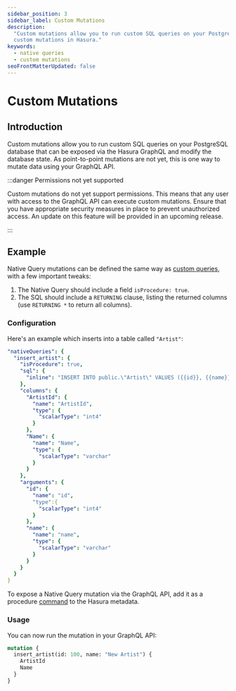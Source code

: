 ```yaml
---
sidebar_position: 3
sidebar_label: Custom Mutations
description:
  "Custom mutations allow you to run custom SQL queries on your PostgreSQL database. This page explains how to configure
  custom mutations in Hasura."
keywords:
  - native queries
  - custom mutations
seoFrontMatterUpdated: false
---
```


# Custom Mutations

## Introduction

Custom mutations allow you to run custom SQL queries on your PostgreSQL database that can be exposed via the Hasura 
GraphQL and modify the database state. As point-to-point mutations are not yet, this is one way to mutate data
using your GraphQL API.

:::danger Permissions not yet supported

Custom mutations do not yet support permissions. This means that any user with access to the GraphQL API can execute
custom mutations. Ensure that you have appropriate security measures in place to prevent unauthorized access. An update
on this feature will be provided in an upcoming release.

:::

## Example

Native Query mutations can be defined the same way as [custom queries](/connectors/postgresql/native-queries/custom-queries.mdx), with 
a few important tweaks:

1. The Native Query should include a field `isProcedure: true`.
2. The SQL should include a `RETURNING` clause, listing the returned columns (use `RETURNING *` to return all columns).


### Configuration

Here's an example which inserts into a table called `"Artist"`:

```yaml
"nativeQueries": {
  "insert_artist": {
    "isProcedure": true,
    "sql": {
      "inline": "INSERT INTO public.\"Artist\" VALUES ({{id}}, {{name}}) RETURNING *"
    },
    "columns": {
      "ArtistId": {
        "name": "ArtistId",
        "type": {
          "scalarType": "int4"
        }
      },
      "Name": {
        "name": "Name",
        "type": {
          "scalarType": "varchar"
        }
      }
    },
    "arguments": {
      "id": {
        "name": "id",
        "type":{
          "scalarType": "int4"
        }
      },
      "name": {
        "name": "name",
        "type": {
          "scalarType": "varchar"
        }
      }
    }
  }
}
```

To expose a Native Query mutation via the GraphQL API, add it as a procedure
[command](/supergraph-modeling/commands.mdx) to the Hasura metadata.

### Usage

You can now run the mutation in your GraphQL API:

```graphql
mutation {
  insert_artist(id: 100, name: "New Artist") {
    ArtistId
    Name
  }
}
```